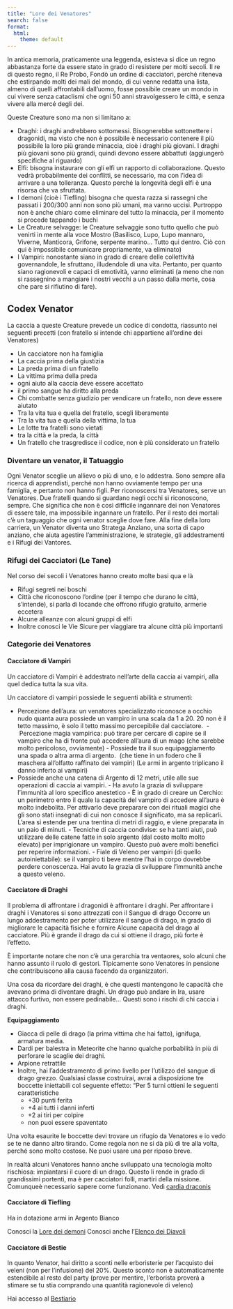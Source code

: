 ```yaml
---
title: "Lore dei Venatores"
search: false
format:
  html:
    theme: default
---
```


In antica memoria, praticamente una leggenda, esisteva si dice un regno abbastanza forte da essere stato in grado di resistere per molti secoli. Il re di questo regno, il Re Probo, Fondò un ordine di cacciatori, perché riteneva che estirpando molti dei mali del mondo, di cui venne redatta una lista, almeno di quelli affrontabili dall'uomo, fosse possibile creare un mondo in cui vivere senza cataclismi che ogni 50 anni stravolgessero le città, e senza vivere alla mercé degli dei. 

Queste Creature sono ma non si limitano a:

- Draghi: i draghi andrebbero sottomessi. Bisognerebbe sottonettere i dragonidi, ma visto che non è possibile è necessario contenere il più possibile la loro più grande minaccia, cioè i draghi più giovani. I draghi più giovani sono più grandi, quindi devono essere abbattuti (aggiungerò specifiche al riguardo) 
- Elfi: bisogna instaurare con gli elfi un rapporto di collaborazione. Questo vedrà probabilmente dei conflitti, se necessario, ma con l'idea di arrivare a una tolleranza. Questo perché la longevità degli elfi è una risorsa che va sfruttata. 
- I demoni (cioè i Tiefling) bisogna che questa razza si rassegni che passati i 200/300 anni non sono più umani, ma vanno uccisi. Purtroppo non è anche chiaro come eliminare del tutto la minaccia, per il momento si procede tappando i buchi 
- Le Creature selvagge: le Creature selvaggie sono tutto quello che può venirti in mente alla voce Mostro (Basilisco, Lupo, Lupo mannaro, Viverne, Manticora, Grifone, serpente marino... Tutto qui dentro. Ciò con qui è impossibile comunicare propriamente, va eliminato) 
- I Vampiri: nonostante siano in grado di creare delle collettività governandole, le sfruttano, illudendole di una vita. Pertanto, per quanto siano ragionevoli e capaci di emotività, vanno eliminati (a meno che non si rassegnino a mangiare i nostri vecchi a un passo dalla morte, cosa che pare si rifiutino di fare).


## Codex Venator

La caccia a queste Creature prevede un codice di condotta, riassunto nei seguenti precetti (con fratello si intende chi appartiene all'ordine dei Venatores)

- Un cacciatore non ha famiglia 
- La caccia prima della giustizia 
- La preda prima di un fratello
- La vittima prima della preda 
- ogni aiuto alla caccia deve essere accettato 
- il primo sangue ha diritto alla preda 
- Chi combatte senza giudizio per vendicare un fratello, non deve essere aiutato 
- Tra la vita tua e quella del fratello, scegli liberamente 
- Tra la vita tua e quella della vittima, la tua 
- Le lotte tra fratelli sono vietati 
- tra la città e la preda, la città 
- Un fratello che trasgredisce il codice, non è più considerato un fratello

### Diventare un venator, il Tatuaggio 

Ogni Venator sceglie un allievo o più di uno, e lo addestra. Sono sempre alla ricerca di apprendisti, perché non hanno ovviamente tempo per una famiglia, e pertanto non hanno figli. Per riconoscersi tra Venatores, serve un Venatores. Due fratelli quando si guardano negli occhi si riconoscono, sempre. Che significa che non è così difficile ingannare dei non Venatores di essere tale, ma impossibile ingannare un fratello. Per il resto dei mortali c'è un taguaggio che ogni venator sceglie dove fare. 
Alla fine della loro carriera, un Venator diventa uno Stratega Anziano, una sorta di capo anziano, che aiuta  agestire l'amministrazione, le strategie, gli addestramenti e i Rifugi dei Vantores. 

### Rifugi dei Cacciatori (Le Tane) 

Nel corso dei secoli i Venatores hanno creato molte basi qua e là 

- Rifugi segreti nei boschi 
- Città che riconoscono l'ordine (per il tempo che durano le città, s'intende), si parla di locande che offrono rifugio gratuito, armerie eccetera 
- Alcune alleanze con alcuni gruppi di elfi
- Inoltre conosci le Vie Sicure per viaggiare tra alcune città più importanti

### Categorie dei Venatores

#### Cacciatore di Vampiri

Un cacciatore di Vampiri è addestrato nell'arte della caccia ai vampiri, alla quel dedica tutta la sua vita. 

Un cacciatore di vampiri possiede le seguenti abilità e strumenti:

- Percezione dell’aura: un venatores specializzato riconosce a occhio nudo quanta aura possiede un vampiro in una scala da 1 a 20. 20 non è il tetto massimo, è solo il tetto massimo percepibile dal cacciatore. 
- Percezione magia vampirica: può tirare per cercare di capire se il vampiro che ha di fronte può accedere all’aura di un mago (che sarebbe molto pericoloso, ovviamente)
- Possiede tra il suo equipaggiamento una spada o altra arma di argento.  (che tiene in un fodero che li maschera all’olfatto raffinato dei vampiri) (Le armi in argento triplicano il danno inferto ai vampiri)
- Possiede anche una catena di Argento di 12 metri, utile alle sue operazioni di caccia ai vampiri.
- Ha avuto la grazia di sviluppare l’immunità al loro specifico anestetico
- È in grado di creare un Cerchio: un perimetro entro il quale la capacità del vampiro di accedere all’aura è molto indebolita. Per attivarlo deve preparare con dei rituali magici che gli sono stati insegnati di cui non conosce il significato, ma sa replicarli. L’area si estende per una trentina di metri di raggio, e viene preparata in un paio di minuti.
- Tecniche di caccia condivise: se ha tanti aiuti, può utilizzare delle catene fatte in solo argento (dal costo molto molto elevato) per imprigionare un vampiro. Questo può avere molti benefici per reperire informazioni.
- Fiale di Veleno per vampiri (di quello autoiniettabile): se il vampiro ti beve mentre l’hai in corpo dovrebbe perdere conoscenza. Hai avuto la grazia di sviluppare l’immunità anche a questo veleno.

#### Cacciatore di Draghi

Il problema di affrontare i dragonidi è affrontare i draghi. Per affrontare i draghi i Venatores si sono attrezzati con il Sangue di drago 
Occorre un lungo addestramento per poter utilizzare il sangue di drago, in grado di migliorare le capacità fisiche e fornire Alcune capacità del drago al cacciatore. Più è grande il drago da cui si ottiene il drago, più forte è l'effetto. 

È importante notare che non c'è una gerarchia tra ventaores, solo alcuni che hanno assunto il ruolo di gestori. Tipicamente sono Venatores in pensione che contribuiscono alla causa facendo da organizzatori. 

Una cosa da ricordare dei draghi, è che questi mantengono le capacità che avevano prima di diventare draghi. Un drago può andare in Ira, usare attacco furtivo, non essere pedinabile... Questi sono i rischi di chi caccia i draghi. 

**Equipaggiamento** 

- Giacca di pelle di drago (la prima vittima che hai fatto), ignifuga, armatura media. 
- Dardi per balestra in Meteorite che hanno qualche porbabilità in più di perforare le scaglie dei draghi. 
- Arpione retrattile
- Inoltre, hai l'addestramento di primo livello per l'utilizzo del sangue di drago grezzo. Qualsiasi classe costruirai, avrai a disposizione tre boccette iniettabili col seguente effetto: "Per 5 turni ottieni le seguenti caratteristiche 
	- +30 punti ferita 
	- +4 ai tutti i danni inferti 
	- +2 ai tiri per colpire 
	- non puoi essere spaventato 

Una volta esaurite le boccette devi trovare un rifugio da Venatores e io vedo se te ne danno altro tirando. Come regola non ne si dà più di tre alla volta, perché sono molto costose. Ne puoi usare una per riposo breve. 

In realtà alcuni Venatores hanno anche sviluppato una tecnologia molto rischiosa: impiantarsi il cuore di un drago. Questo li rende in grado di grandissimi portenti, ma è per cacciatori folli, martiri della missione. Comunqueè necessario sapere come funzionano. Vedi [cardia draconis](/capitoli/Power-Up/altri/cuoredrago.qmd)


#### Cacciatore di Tiefling   

Ha in dotazione armi in Argento Bianco

Conosci la [Lore dei demoni](/capitoli/Lore/Approfondimenti/Lore%20Nascosta/demoni.html)
Conosci anche l'[Elenco dei Diavoli](/capitoli/Lore/Approfondimenti/Lore%20Nascosta/demoni/elencodemoni.qmd)

#### Cacciatore di Bestie

In quanto Venator, hai diritto a sconti nelle erboristerie per l'acquisto dei veleni (non per l'infusione) del 20%. Questo sconto non è automaticamente estendibile al resto del party (prove per mentire, l'erborista proverà a stimare se tu stia comprando una quantità ragionevole di veleno)

Hai accesso al [Bestiario](/capitoli/Lore/Approfondimenti/Lore%20Nascosta/bestiario.html)
